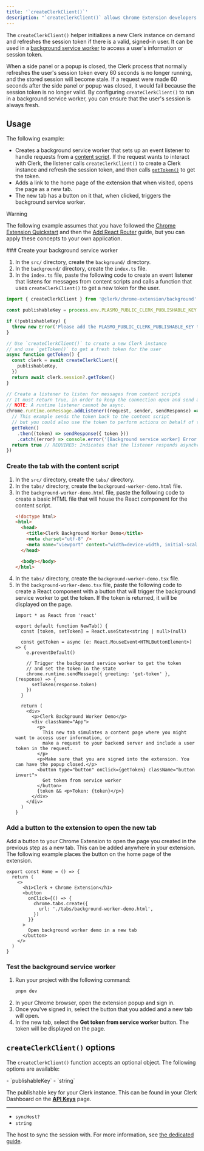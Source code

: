 ```yaml
---
title: '`createClerkClient()`'
description: "`createClerkClient()` allows Chrome Extension developers to access a user's session information or get a token in a service worker."
---
```


The `createClerkClient()` helper initializes a new Clerk instance on demand and refreshes the session token if there is a valid, signed-in user. It can be used in a [background service worker](https://developer.chrome.com/docs/extensions/develop/concepts/service-workers/basics) to access a user's information or session token.

When a side panel or a popup is closed, the Clerk process that normally refreshes the user's session token every 60 seconds is no longer running, and the stored session will become stale. If a request were made 60 seconds after the side panel or popup was closed, it would fail because the session token is no longer valid. By configuring `createClerkClient()` to run in a background service worker, you can ensure that the user's session is always fresh.

## Usage

The following example:

- Creates a background service worker that sets up an event listener to handle requests from a [content script](https://developer.chrome.com/docs/extensions/develop/concepts/content-scripts). If the request wants to interact with Clerk, the listener calls `createClerkClient()` to create a Clerk instance and refresh the session token, and then calls [`getToken()`](/docs/references/javascript/session#get-token) to get the token.
- Adds a link to the home page of the extension that when visited, opens the page as a new tab.
- The new tab has a button on it that, when clicked, triggers the background service worker.

> [!WARNING]
> The following example assumes that you have followed the [Chrome Extension Quickstart](/docs/quickstarts/chrome-extension) and then the [Add React Router](/docs/references/chrome-extension/add-react-router) guide, but you can apply these concepts to your own application.

<Steps>
  ### Create your background service worker

  1. In the `src/` directory, create the `background/` directory.
  1. In the `background/` directory, create the `index.ts` file.
  1. In the `index.ts` file, paste the following code to create an event listener that listens for messages from content scripts and calls a function that uses `createClerkClient()` to get a new token for the user.

  ```typescript {{ filename: 'src/background/index.ts' }}
  import { createClerkClient } from '@clerk/chrome-extension/background'

  const publishableKey = process.env.PLASMO_PUBLIC_CLERK_PUBLISHABLE_KEY

  if (!publishableKey) {
    throw new Error('Please add the PLASMO_PUBLIC_CLERK_PUBLISHABLE_KEY to the .env.development file')
  }

  // Use `createClerkClient()` to create a new Clerk instance
  // and use `getToken()` to get a fresh token for the user
  async function getToken() {
    const clerk = await createClerkClient({
      publishableKey,
    })
    return await clerk.session?.getToken()
  }

  // Create a listener to listen for messages from content scripts
  // It must return true, in order to keep the connection open and send a response later.
  // NOTE: A runtime listener cannot be async.
  chrome.runtime.onMessage.addListener((request, sender, sendResponse) => {
    // This example sends the token back to the content script
    // but you could also use the token to perform actions on behalf of the user
    getToken()
      .then((token) => sendResponse({ token }))
      .catch((error) => console.error('[Background service worker] Error:', JSON.stringify(error)))
    return true // REQUIRED: Indicates that the listener responds asynchronously.
  })
  ```

  ### Create the tab with the content script

  1. In the `src/` directory, create the `tabs/` directory.
  1. In the `tabs/` directory, create the `background-worker-demo.html` file.
  1. In the `background-worker-demo.html` file, paste the following code to create a basic HTML file that will house the React component for the content script.
     ```html {{ filename: 'src/tabs/background-worker-demo.html' }}
     <!doctype html>
     <html>
       <head>
         <title>Clerk Background Worker Demo</title>
         <meta charset="utf-8" />
         <meta name="viewport" content="width=device-width, initial-scale=1.0" />
       </head>

       <body></body>
     </html>
     ```
  1. In the `tabs/` directory, create the `background-worker-demo.tsx` file.
  1. In the `background-worker-demo.tsx` file, paste the following code to create a React component with a button that will trigger the background service worker to get the token. If the token is returned, it will be displayed on the page.
     ```tsx {{ filename: 'src/tabs/background-worker-demo.tsx' }}
     import * as React from 'react'

     export default function NewTab() {
       const [token, setToken] = React.useState<string | null>(null)

       const getToken = async (e: React.MouseEvent<HTMLButtonElement>) => {
         e.preventDefault()

         // Trigger the background service worker to get the token
         // and set the token in the state
         chrome.runtime.sendMessage({ greeting: 'get-token' }, (response) => {
           setToken(response.token)
         })
       }

       return (
         <div>
           <p>Clerk Background Worker Demo</p>
           <div className="App">
             <p>
               This new tab simulates a content page where you might want to access user information, or
               make a request to your backend server and include a user token in the request.
             </p>
             <p>Make sure that you are signed into the extension. You can have the popup closed.</p>
             <button type="button" onClick={getToken} className="button invert">
               Get token from service worker
             </button>
             {token && <p>Token: {token}</p>}
           </div>
         </div>
       )
     }
     ```

  ### Add a button to the extension to open the new tab

  Add a button to your Chrome Extension to open the page you created in the previous step as a new tab. This can be added anywhere in your extension. The following example places the button on the home page of the extension.

  ```tsx {{ filename: 'src/popup/routes/home.tsx' }}
  export const Home = () => {
    return (
      <>
        <h1>Clerk + Chrome Extension</h1>
        <button
          onClick={() => {
            chrome.tabs.create({
              url: './tabs/background-worker-demo.html',
            })
          }}
        >
          Open background worker demo in a new tab
        </button>
      </>
    )
  }
  ```

  ### Test the background service worker

  1. Run your project with the following command:
     ```bash {{ filename: 'terminal' }}
     pnpm dev
     ```
  1. In your Chrome browser, open the extension popup and sign in.
  1. Once you've signed in, select the button that you added and a new tab will open.
  1. In the new tab, select the **Get token from service worker** button. The token will be displayed on the page.
</Steps>

## `createClerkClient()` options

The `createClerkClient()` function accepts an optional object. The following options are available:

<Properties>
  - `publishableKey`
  - `string`

  The publishable key for your Clerk instance. This can be found in your Clerk Dashboard on the **[API Keys](https://dashboard.clerk.com/last-active?path=api-keys)** page.

  ---

  - `syncHost?`
  - `string`

  The host to sync the session with. For more information, see [the dedicated guide](/docs/references/chrome-extension/sync-host).
</Properties>
